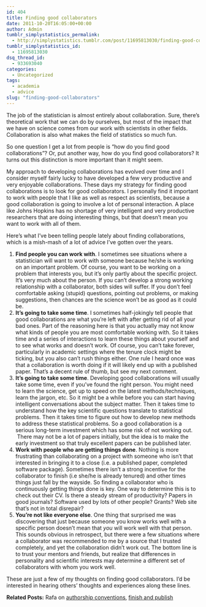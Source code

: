 ```yaml
---
id: 404
title: Finding good collaborators
date: 2011-10-20T16:05:00+00:00
author: Admin
tumblr_simplystatistics_permalink:
  - http://simplystatistics.tumblr.com/post/11695813030/finding-good-collaborators
tumblr_simplystatistics_id:
  - 11695813030
dsq_thread_id:
  - 933693040
categories:
  - Uncategorized
tags:
  - academia
  - advice
slug: "finding-good-collaborators"
---
```

The job of the statistician is almost entirely about collaboration. Sure, there&#8217;s theoretical work that we can do by ourselves, but most of the impact that we have on science comes from our work with scientists in other fields. Collaboration is also what makes the field of statistics so much fun.

So one question I get a lot from people is &#8220;how do you find good collaborations&#8221;? Or, put another way, how do you find good collaborators? It turns out this distinction is more important than it might seem.

<!-- more -->My approach to developing collaborations has evolved over time and I consider myself fairly lucky to have developed a few very productive and very enjoyable collaborations. These days my strategy for finding good collaborations is to look for good collaborators. I personally find it important to work with people that I like as well as respect as scientists, because a good collaboration is going to involve a lot of personal interaction. A place like Johns Hopkins has no shortage of very intelligent and very productive researchers that are doing interesting things, but that doesn&#8217;t mean you want to work with all of them.

Here&#8217;s what I&#8217;ve been telling people lately about finding collaborations, which is a mish-mash of a lot of advice I&#8217;ve gotten over the years.

  1. **Find people you can work with**. I sometimes see situations where a statistician will want to work with someone because he/she is working on an important problem. Of course, you want to be working on a problem that interests you, but it&#8217;s only partly about the specific project. It&#8217;s very much about the person. If you can&#8217;t develop a strong working relationship with a collaborator, both sides will suffer. If you don&#8217;t feel comfortable asking (stupid) questions, pointing out problems, or making suggestions, then chances are the science won&#8217;t be as good as it could be. 
  2. **It&#8217;s going to take some time**. I sometimes half-jokingly tell people that good collaborations are what you&#8217;re left with after getting rid of all your bad ones. Part of the reasoning here is that you actually may not know what kinds of people you are most comfortable working with. So it takes time and a series of interactions to learn these things about yourself and to see what works and doesn&#8217;t work. Of course, you can&#8217;t take forever, particularly in academic settings where the tenure clock might be ticking, but you also can&#8217;t rush things either. One rule I heard once was that a collaboration is worth doing if it will likely end up with a published paper. That&#8217;s a decent rule of thumb, but see my next comment.
  3. **It&#8217;s going to take some time**. Developing good collaborations will usually take some time, even if you&#8217;ve found the right person. You might need to learn the science, get up to speed on the latest methods/techniques, learn the jargon, etc. So it might be a while before you can start having intelligent conversations about the subject matter. Then it takes time to understand how the key scientific questions translate to statistical problems. Then it takes time to figure out how to develop new methods to address these statistical problems. So a good collaboration is a serious long-term investment which has some risk of not working out.  There may not be a lot of papers initially, but the idea is to make the early investment so that truly excellent papers can be published later.
  4. **Work with people who are getting things done**. Nothing is more frustrating than collaborating on a project with someone who isn&#8217;t that interested in bringing it to a close (i.e. a published paper, completed software package). Sometimes there isn&#8217;t a strong incentive for the collaborator to finish (i.e she/he is already tenured) and other times things just fall by the wayside. So finding a collaborator who is continuously getting things done is key. One way to determine this is to check out their CV. Is there a steady stream of productivity? Papers in good journals? Software used by lots of other people? Grants? Web site that&#8217;s not in total disrepair?
  5. **You&#8217;re not like everyone else**. One thing that surprised me was discovering that just because someone you know works well with a specific person doesn&#8217;t mean that _you_ will work well with that person. This sounds obvious in retrospect, but there were a few situations where a collaborator was recommended to me by a source that I trusted completely, and yet the collaboration didn&#8217;t work out. The bottom line is to trust your mentors and friends, but realize that differences in personality and scientific interests may determine a different set of collaborators with whom you work well.

These are just a few of my thoughts on finding good collaborators. I&#8217;d be interested in hearing others&#8217; thoughts and experiences along these lines.

**Related Posts:** Rafa on <a href="http://simplystatistics.tumblr.com/post/11314293165/authorship-conventions" target="_blank">authorship conventions</a>, <a href="http://simplystatistics.tumblr.com/post/10440612965/finish-and-publish" target="_blank">finish and publish</a>
